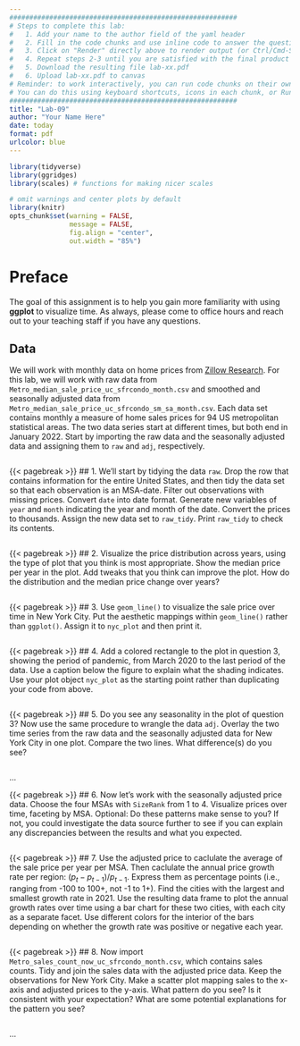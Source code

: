 ```yaml
---
#########################################################
# Steps to complete this lab:
#   1. Add your name to the author field of the yaml header
#   2. Fill in the code chunks and use inline code to answer the questions 
#   3. Click on "Render" directly above to render output (or Ctrl/Cmd-Shift-K)
#   4. Repeat steps 2-3 until you are satisfied with the final product
#   5. Download the resulting file lab-xx.pdf
#   6. Upload lab-xx.pdf to canvas
# Reminder: to work interactively, you can run code chunks on their own
# You can do this using keyboard shortcuts, icons in each chunk, or Run at the top right of this pane
#########################################################
title: "Lab-09"
author: "Your Name Here"
date: today
format: pdf
urlcolor: blue
---
```


```r
library(tidyverse)
library(ggridges)
library(scales) # functions for making nicer scales

# omit warnings and center plots by default
library(knitr)
opts_chunk$set(warning = FALSE, 
               message = FALSE,
               fig.align = "center",
               out.width = "85%")
```

# Preface

The goal of this assignment is to help you gain more familiarity with using **ggplot** to visualize time. As always, please come to office hours and reach out to your teaching staff if you have any questions.

## Data

We will work with monthly data on home prices from [Zillow Research](https://www.zillow.com/research/data/). For this lab, we will work with raw data from `Metro_median_sale_price_uc_sfrcondo_month.csv` and smoothed and seasonally adjusted data from `Metro_median_sale_price_uc_sfrcondo_sm_sa_month.csv`. Each data set contains monthly a measure of home sales prices for 94 US metropolitan statistical areas. The two data series start at different times, but both end in January 2022. Start by importing the raw data and the seasonally adjusted data and assigning them to `raw` and `adj`, respectively.
```r

```


{{< pagebreak >}}
## 1. We'll start by tidying the data `raw`. Drop the row that contains information for the entire United States, and then tidy the data set so that each observation is an MSA-date. Filter out observations with missing prices. Convert `date` into date format. Generate new variables of `year` and `month` indicating the year and month of the date. Convert the prices to thousands. Assign the new data set to `raw_tidy`. Print `raw_tidy` to check its contents.
<!-- Hint: You may find the function ymd() very handy to convert strings to dates. -->

```r

```


{{< pagebreak >}}
## 2. Visualize the price distribution across years, using the type of plot that you think is most appropriate. Show the median price per year in the plot. Add tweaks that you think can improve the plot. How do the distribution and the median price change over years?

```r

```


{{< pagebreak >}}
## 3. Use `geom_line()` to visualize the sale price over time in New York City. Put the aesthetic mappings within `geom_line()` rather than `ggplot()`. Assign it to `nyc_plot` and then print it.

```r

```


{{< pagebreak >}}
## 4. Add a colored rectangle to the plot in question 3, showing the period of pandemic, from March 2020 to the last period of the data. Use a caption below the figure to explain what the shading indicates. Use your plot object `nyc_plot` as the starting point rather than duplicating your code from above.

```r

```


{{< pagebreak >}}
## 5. Do you see any seasonality in the plot of question 3? Now use the same procedure to wrangle the data `adj`. Overlay the two time series from the raw data and the seasonally adjusted data for New York City in one plot. Compare the two lines. What difference(s) do you see?
<!-- Hint: There are multiple ways that you could overlay two time series in one plot. One way is to start with the two tidy data frames and add a variable with the same name to each, for example, `type`, which contains a string that indicates whether the rows contain raw or adjusted prices. Then use  `bind_rows()` or `rbind` to stack the raw and the seasonally adjusted data sets. Finally, when making the plot, you may include `color = type` in the aesthetics to distinguish the two time series by color. A second way is to join the two data sets by date and then `pivot_longer` the data. Finally, another "non-tidy" way would be to use multiple calls to `geom_line()` with multiple datasets or a joined dataset that is not tidy. -->

```r


```
...


{{< pagebreak >}}
## 6. Now let's work with the seasonally adjusted price data. Choose the four MSAs with `SizeRank` from 1 to 4. Visualize prices over time, faceting by MSA. Optional: Do these patterns make sense to you? If not, you could investigate the data source further to see if you can explain any discrepancies between the results and what you expected.

```r

```


{{< pagebreak >}}
## 7. Use the adjusted price to caclulate the average of the sale price per year per MSA. Then caclulate the annual price growth rate per region: $(p_t - p_{t-1})/p_{t-1}$. Express them as percentage points (i.e., ranging from -100 to 100+, not -1 to 1+). Find the cities with the largest and smallest growth rate in 2021. Use the resulting data frame to plot the annual growth rates over time using a bar chart for these two cities, with each city as a separate facet. Use different colors for the interior of the bars depending on whether the growth rate was positive or negative each year.
<!-- Hint: This question is a combination of data wrangling and data visualization. You may approach it in several steps: First, calculate the annual price growth rate and store it as a new object. Second, find the two cities with the largest and smallest growth rate in 2021, and store them into two objects. Lastly, filter the annual price growth rate data to keep only the two cities, and then plot the growth rate as instructed. Note: Other approaches that yield the same results are also acceptable. -->

```r

```


{{< pagebreak >}}
## 8. Now import `Metro_sales_count_now_uc_sfrcondo_month.csv`, which contains sales counts. Tidy and join the sales data with the adjusted price data. Keep the observations for New York City. Make a scatter plot mapping sales to the x-axis and adjusted prices to the y-axis. What pattern do you see? Is it consistent with your expectation? What are some potential explanations for the pattern you see?

```r

```
...
